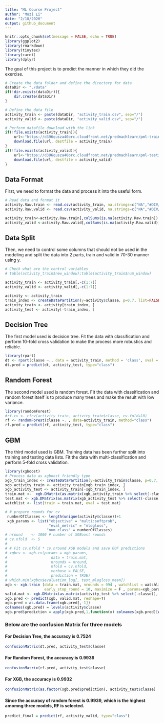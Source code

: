 ---
title: "ML Course Project"
author: "Muzi Li"
date: "2/18/2020"
output: github_document
---

```{r setup, include=FALSE}
knitr::opts_chunk$set(message = FALSE, echo = TRUE)
library(ggplot2)
library(rmarkdown)
library(tinytex)
library(caret)
library(dplyr)
```

The goal of this project is to predict the manner in which they did the exercise.

```{r data_download}
# Create the data folder and define the directory for data
dataDir <- "./data"
if(!dir.exists(dataDir)){
    dir.create(dataDir)
}

# Define the data file
activity_train <- paste(dataDir, "activity_train.csv", sep="/")
activity_valid <- paste(dataDir, "activity_valid.csv", sep="/")

# Perform datafile download with the link
if(!file.exists(activity_train)){
    url<-"https://d396qusza40orc.cloudfront.net/predmachlearn/pml-training.csv"
    download.file(url, destfile = activity_train)
}
if(!file.exists(activity_valid)){
    url<-"https://d396qusza40orc.cloudfront.net/predmachlearn/pml-testing.csv"
    download.file(url, destfile = activity_valid)
}
```

## Data Format

First, we need to format the data and process it into the useful form. 
```{r data_format}
# Read data and format it
activity.Raw.train <- read.csv(activity_train, na.strings=c("NA","#DIV/0!", ""))
activity.Raw.valid <- read.csv(activity_valid, na.strings=c("NA","#DIV/0!", ""))

activity_train<-activity.Raw.train[,colSums(is.na(activity.Raw.train)) == 0]
activity_valid <-activity.Raw.valid[,colSums(is.na(activity.Raw.valid)) == 0]
```

## Data Split

Then, we need to control some columns that should not be used in the modeling and split the data into 2 parts, train and valid in 70-30 manner using y.
```{r process_and_split_data}
# Check what are the control variables
# table(activity_train$new_window);table(activity_train$num_window)

activity_train <- activity_train[,-c(1:7)]
activity_valid <- activity_valid[,-c(1:7)]

activity <- activity_train
train_index <- createDataPartition(y=activity$classe, p=0.7, list=FALSE)
activity_train <- activity[train_index, ] 
activity_test <- activity[-train_index, ]
```

## Decision Tree

The first model used is decision tree. Fit the data with classification and perform 10-fold cross validation to make the process more robustics and reliable.
```{r decision_tree}
library(rpart)
dt <- rpart(classe ~., data = activity_train, method = 'class', xval = 10)
dt.pred = predict(dt, activity_test, type="class")
```

## Random Forest

The second model used is random forest. Fit the data with classification and random forest itself is to produce many trees and make the result with low variance.
```{r random_forest}
library(randomForest)
#rf.cv <- rfcv(activity_train, activity_train$classe, cv.fold=10)
rf <- randomForest(classe ~. , data=activity_train, method="class")
rf.pred = predict(rf, activity_test, type="class")
```

## GBM

The third model used is GBM. Training data has been further split into training and testing data lists. Fit the data with multi-classification and perform 5-fold cross validation.
```{r GBM}
library(xgboost)
# Process data as xgboost friendly type
xgb_train_index <- createDataPartition(y=activity_train$classe, p=0.7, list=FALSE)
xgb_activity_train <- activity_train[xgb_train_index, ] 
xgb_activity_test <- activity_train[-xgb_train_index, ]
train.mat <-  xgb.DMatrix(as.matrix(xgb_activity_train %>% select(-classe)), label = xgb_activity_train$classe)
test.mat <- xgb.DMatrix(as.matrix(xgb_activity_test %>% select(-classe)), label = xgb_activity_test$classe)
watchlist <- list(train = train.mat, eval = test.mat)

# # prepare rounds for cv
 numberOfClasses <- length(unique(activity$classe))+1
 xgb_params <- list("objective" = "multi:softprob",
                    "eval_metric" = "mlogloss",
                   "num_class" = numberOfClasses)
# nround    <- 1000 # number of XGBoost rounds
# cv.nfold  <- 5
# 
# # Fit cv.nfold * cv.nround XGB models and save OOF predictions
# xgbcv <- xgb.cv(params = xgb_params,
#                    data = train.mat, 
#                    nrounds = nround,
#                    nfold = cv.nfold,
#                    verbose = FALSE,
#                    prediction = TRUE)
# which.min(xgbcv$evaluation_log[, test_mlogloss_mean])
xgb <- xgb.train (data = train.mat, nrounds = 994 , watchlist = watchlist, print_every_n = 100,
                  early_stop_round = 10, maximize = F , params=xgb_params)
valid.mat <- xgb.DMatrix(as.matrix(activity_test %>% select(-classe)), label = activity_test$classe)
xgb.pred <- predict(xgb, valid.mat, reshape=T)
xgb.pred = as.data.frame(xgb.pred[,-1])
colnames(xgb.pred) = levels(activity$classe)
xgb.pred$prediction = apply(xgb.pred,1,function(x) colnames(xgb.pred)[which.max(x)])
```

### Below are the confusion Matrix for three models

#### For Decision Tree, the accuracy is 0.7524
```{r dt_valid}
confusionMatrix(dt.pred, activity_test$classe)
```

#### For Random Forest, the accuracy is 0.9939
```{r rf_valid}
confusionMatrix(rf.pred, activity_test$classe)
```

#### For XGB, the accuracy is 0.9932
```{r xgb_valid}
confusionMatrix(as.factor(xgb.pred$prediction), activity_test$classe)
```

#### Since the accuracy of random forest is 0.9939, which is the highest amomng three models, RF is selected.
```{r}
predict_final = predict(rf, activity_valid, type="class")
```







